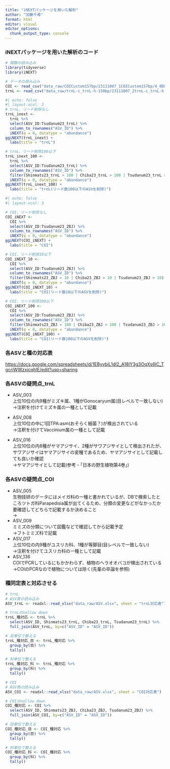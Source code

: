 ```yaml
---
title: "iNEXTパッケージを用いた解析"
author: "加藤千尋"
format: html
editor: visual
editor_options: 
  chunk_output_type: console
---
```


### iNEXTパッケージを用いた解析のコード

```r
# 関数の読み込み
library(tidyverse)
library(iNEXT)

# データの読み込み
COI <- read_csv("data_raw/COICustom157bp/23111007_1COICustom157bp/4_相同性が高い生物種リスト(BLAST結果10位まで).csv")
trnL <- read_csv("data_raw/trnL-c_trnL-h-150bp/23111007_2trnL-c_trnL-h-150bp/4_相同性が高い生物種リスト(BLAST結果10位まで).csv")
```

```r
#| echo: false
#| layout-ncol: 2
# trnL、リード削除なし
trnL_inext <-
  trnL %>%
  select(ASV_ID:Tsudanum23_trnL) %>%
  column_to_rownames("ASV_ID") %>%
  iNEXT(q = 0, datatype = "abundance")
ggiNEXT(trnL_inext) +
  labs(title = "trnL")

# trnL、リード削除100以下
trnL_inext_100 <-
  trnL %>%
  select(ASV_ID:Tsudanum23_trnL) %>%
  column_to_rownames("ASV_ID") %>%
  filter(Shinmats23_trnL > 100 | Chiba23_trnL > 100 | Tsudanum23_trnL > 100) %>% 
  iNEXT(q = 0, datatype = "abundance")
ggiNEXT(trnL_inext_100) +
  labs(title = "trnL(リード数100以下のASVを削除)")
```

```r
#| echo: false
#| layout-ncol: 3

# COI、リード削除なし
COI_iNEXT <-
  COI %>%
  select(ASV_ID:Tsudanum23_ZBJ) %>%
  column_to_rownames("ASV_ID") %>%
  iNEXT(q = 0, datatype = "abundance")
ggiNEXT(COI_iNEXT) +
  labs(title = "COI")

# COI、リード削除10以下
COI_iNEXT_10 <-
  COI %>%
  select(ASV_ID:Tsudanum23_ZBJ) %>%
  column_to_rownames("ASV_ID") %>%
  filter(Shinmats23_ZBJ > 10 | Chiba23_ZBJ > 10 | Tsudanum23_ZBJ > 10) %>% 
  iNEXT(q = 0, datatype = "abundance")
ggiNEXT(COI_iNEXT_10) +
  labs(title = "COI(リード数10以下のASVを削除)")

# COI、リード削除100以下
COI_iNEXT_100 <-
  COI %>%
  select(ASV_ID:Tsudanum23_ZBJ) %>%
  column_to_rownames("ASV_ID") %>%
  filter(Shinmats23_ZBJ > 100 | Chiba23_ZBJ > 100 | Tsudanum23_ZBJ > 100) %>% 
  iNEXT(q = 0, datatype = "abundance")
ggiNEXT(COI_iNEXT_100) +
  labs(title = "COI(リード数100以下のASVを削除)")
```

### 各ASVと種の対応表

<https://docs.google.com/spreadsheets/d/1EByvbiL1dI2_A18lY3g3OqXs6lC_TgcriWWzxicqhlE/edit?usp=sharing>

### 各ASVの疑問点_trnL

-   ASV_003\
    上位10位の内9種がミズキ属、1種がGonocaryum属(目レベルで一致しない)\
    →注釈を付けてミズキ属の一種として記載

-   ASV_008\
    上位10位の中に1回TPA:asm(おそらく細菌？)が検出されている\
    →注釈を付けてVaccinium属の一種として記載

-   ASV_016\
    上位10位の内8種がヤマアジサイ、2種がサワアジサイとして検出されたが、サワアジサイはヤマアジサイの変種であるため、ヤマアジサイとして記載しても良いか確認\
    →ヤマアジサイとして記載(参考・「日本の野生植物第4巻」)

### 各ASVの疑問点_COI

-   ASV_005\
    生物技研のデータにはメイガ科の一種と書かれているが、DBで検索したところツトガ科Parapedisia属が出てくるため、分類の変更などがなかったか要確認してどちらで記載するか決めること\
    →
-   ASV_009\
    ミミズの分類について図鑑などで確認してから記載予定\
    →フトミミズ科で記載
-   ASV_017\
    上位10位の内9種がユスリカ科、1種が等脚目(目レベルで一致しない)\
    →注釈を付けてユスリカ科の一種として記載
-   ASV_136\
    COIでPCRしているにもかかわらず、植物のヘラオオバコが検出されている\
    →COIのPCRなので植物については除く(先輩の卒論を参照)

### 種同定表と対応させる

```r
# trnL
# ASV表の読み込み
ASV_trnL <- readxl::read_xlsx("data_raw/ASV.xlsx", sheet = "trnL対応表")

# trnLのnallow down
trnL_種対応 <- trnL %>%
  select(ASV_ID, Shinmats23_trnL, Chiba23_trnL, Tsudanum23_trnL) %>% 
  full_join(ASV_trnL, by=c("ASV_ID" = "ASV_ID"))

# 目単位で数える
trnL_種対応_目 <- trnL_種対応 %>% 
  group_by(目) %>% 
  tally()

# 科単位で数える
trnL_種対応_科 <- trnL_種対応 %>% 
  group_by(科) %>% 
  tally()

```

```r
# COI
# ASV表の読み込み
ASV_COI <- readxl::read_xlsx("data_raw/ASV.xlsx", sheet = "COI対応表")

# COIのnallow down
COI_種対応 <- COI %>%
  select(ASV_ID, Shinmats23_ZBJ, Chiba23_ZBJ, Tsudanum23_ZBJ) %>% 
  full_join(ASV_COI, by=c("ASV_ID" = "ASV_ID"))

# 目単位で数える
COI_種対応_目 <- COI_種対応 %>% 
  group_by(目) %>% 
  tally()

# 科単位で数える
COI_種対応_科 <- COI_種対応 %>% 
  group_by(科) %>% 
  tally()

```

